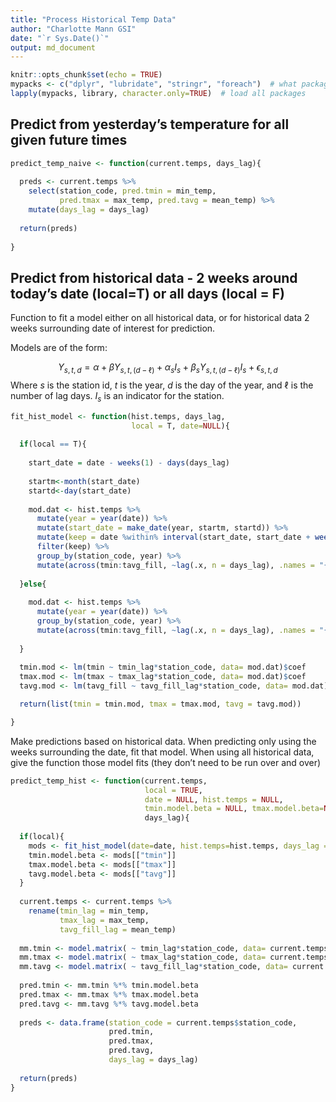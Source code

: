 ```yaml
---
title: "Process Historical Temp Data"
author: "Charlotte Mann GSI"
date: "`r Sys.Date()`"
output: md_document
---
```


```r
knitr::opts_chunk$set(echo = TRUE)
mypacks <- c("dplyr", "lubridate", "stringr", "foreach")  # what packages are needed?
lapply(mypacks, library, character.only=TRUE)  # load all packages
```

## Predict from yesterday's temperature for all given future times

```r

predict_temp_naive <- function(current.temps, days_lag){
  
  preds <- current.temps %>%
    select(station_code, pred.tmin = min_temp,
           pred.tmax = max_temp, pred.tavg = mean_temp) %>%
    mutate(days_lag = days_lag)
  
  return(preds)
  
}

```

## Predict from historical data - 2 weeks around today's date (local=T) or all days (local = F)


Function to fit a model either on all historical data, or for historical data 2 weeks surrounding date of interest for prediction.

Models are of the form:

$$Y_{s,t,d} = \alpha + \beta Y_{s,t,(d-\ell)} + \alpha_{s}I_s + \beta_{s}Y_{s,t,(d-\ell)}I_s + \epsilon_{s,t,d}$$
Where $s$ is the station id, $t$ is the year, $d$ is the day of the year, and $\ell$ is the number of lag days. $I_s$ is an indicator for the station. 

```r
fit_hist_model <- function(hist.temps, days_lag, 
                           local = T, date=NULL){
  
  if(local == T){
    
    start_date = date - weeks(1) - days(days_lag)
      
    startm<-month(start_date)
    startd<-day(start_date)
  
    mod.dat <- hist.temps %>%
      mutate(year = year(date)) %>%
      mutate(start_date = make_date(year, startm, startd)) %>%
      mutate(keep = date %within% interval(start_date, start_date + weeks(2) + days(days_lag)))%>%
      filter(keep) %>%
      group_by(station_code, year) %>%
      mutate(across(tmin:tavg_fill, ~lag(.x, n = days_lag), .names = "{.col}_lag"))
    
  }else{
    
    mod.dat <- hist.temps %>%
      mutate(year = year(date)) %>%
      group_by(station_code, year) %>%
      mutate(across(tmin:tavg_fill, ~lag(.x, n = days_lag), .names = "{.col}_lag"))
    
  } 
    
  tmin.mod <- lm(tmin ~ tmin_lag*station_code, data= mod.dat)$coef
  tmax.mod <- lm(tmax ~ tmax_lag*station_code, data= mod.dat)$coef
  tavg.mod <- lm(tavg_fill ~ tavg_fill_lag*station_code, data= mod.dat)$coef

  return(list(tmin = tmin.mod, tmax = tmax.mod, tavg = tavg.mod))

}
```

Make predictions based on historical data. When predicting only using the weeks surrounding the date,
fit that model. When using all historical data, give the function those model fits (they don't need to be run over and over)

```r
predict_temp_hist <- function(current.temps, 
                              local = TRUE,
                              date = NULL, hist.temps = NULL,
                              tmin.model.beta = NULL, tmax.model.beta=NULL, tavg.model.beta=NULL, 
                              days_lag){
  
  if(local){
    mods <- fit_hist_model(date=date, hist.temps=hist.temps, days_lag = days_lag, local=T)
    tmin.model.beta <- mods[["tmin"]]
    tmax.model.beta <- mods[["tmax"]]
    tavg.model.beta <- mods[["tavg"]]
  }
  
  current.temps <- current.temps %>%
    rename(tmin_lag = min_temp,
           tmax_lag = max_temp,
           tavg_fill_lag = mean_temp)
  
  mm.tmin <- model.matrix( ~ tmin_lag*station_code, data= current.temps)
  mm.tmax <- model.matrix( ~ tmax_lag*station_code, data= current.temps)
  mm.tavg <- model.matrix( ~ tavg_fill_lag*station_code, data= current.temps)
  
  pred.tmin <- mm.tmin %*% tmin.model.beta
  pred.tmax <- mm.tmax %*% tmax.model.beta
  pred.tavg <- mm.tavg %*% tavg.model.beta
  
  preds <- data.frame(station_code = current.temps$station_code,
                      pred.tmin,
                      pred.tmax,
                      pred.tavg,
                      days_lag = days_lag)
  
  return(preds)
} 

```

